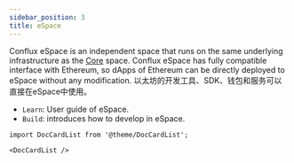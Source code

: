 ```yaml
---
sidebar_position: 3
title: eSpace
---
```


Conflux eSpace is an independent space that runs on the same underlying infrastructure as the [Core](../core/core.mdx) space. Conflux eSpace has fully compatible interface with Ethereum, so dApps of Ethereum can be directly deployed to eSpace without any modification. 以太坊的开发工具、SDK、钱包和服务可以直接在eSpace中使用。

-   `Learn`: User guide of eSpace.
-   `Build`: introduces how to develop in eSpace.

```mdx-code-block
import DocCardList from '@theme/DocCardList';

<DocCardList />
```
